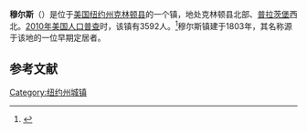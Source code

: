 {{Infobox settlement
|official_name            = 穆尔斯
|settlement_type          = 镇
|nickname                 = 
|motto                    =

<!-- Images -->
|image_skyline            = 
|imagesize                = 
|image_caption            = 
|image_flag               = 
|image_seal               =

<!-- Maps -->
|pushpin_map              = USA New York
|pushpin_label            = 穆尔斯
|pushpin_label_position   = bottom
|pushpin_map_caption      = 在紐約州的位置
|pushpin_mapsize          =
|image_map                = 
|mapsize                  = 
|map_caption              = 

|coordinates = {{coord|44|57|48|N|73|35|14|W|region:US-NY|display=it}}

<!-- Location -->
|subdivision_type         = [[国家|国家]]
|subdivision_name         = [[美国|美国]]
|subdivision_type1        = [[美国行政区划|州]]
|subdivision_name1        = [[纽约州|纽约州]]
|subdivision_type2        = [[纽约州行政区划|县]]
|subdivision_name2        = [[克林顿县_(纽约州)|克林顿县]]
|government_footnotes     = 
|government_type          =
|established_title        = 
|established_date         =

<!-- Area -->
|unit_pref                = Imperial
|area_footnotes           = 
|area_total_km2           = 227.7
|area_land_km2            = 227.0
|area_water_km2           = 0.8
|area_total_sq_mi         = 
|area_land_sq_mi          = 
|area_water_sq_mi         =

<!-- Population -->
|population_as_of         = [[2010年美国人口普查|2010年]]
|population_footnotes     = 
|population_total         = 3592
|population_density_km2   = 15.8
|population_density_sq_mi =

<!-- General information -->
|timezone                 = [[美国东部时间|EST]]
|utc_offset               = 
|timezone_DST             = 
|utc_offset_DST           = 
|elevation_footnotes      = 
|elevation_m              = 
|elevation_ft             = 280

<!-- Area/postal codes & others -->
|postal_code_type         = [[美国邮政编码|邮政编码]]
|postal_code              = 12958
|area_code                = 
|website                  = {{URL|mooersny.com}}
|footnotes                = 
}}
'''穆尔斯'''（{{lang-en|Mooers}}）是位于[[美国|美国]][[纽约州|纽约州]][[克林顿县_(纽约州)|克林顿县]]的一个镇，地处克林顿县北部、[[普拉茨堡_(纽约州)|普拉茨堡]]西北。[[2010年美国人口普查|2010年美国人口普查]]时，该镇有3592人。<ref name>{{cite web|url=http://factfinder2.census.gov|publisher=[[United_States_Census_Bureau|United States Census Bureau]]|title=American FactFinder|accessdate=2020-09-16|archive-date=2013-09-11|archive-url=https://web.archive.org/web/20130911234518/http://factfinder2.census.gov/|dead-url=no}}</ref>穆尔斯镇建于1803年，其名称源于该地的一位早期定居者{{le|本杰明·穆尔斯|Benjamin Mooers}}。

== 参考文献 ==
{{reflist}}

{{NY-stub}}
[[Category:纽约州城镇|Category:纽约州城镇]]